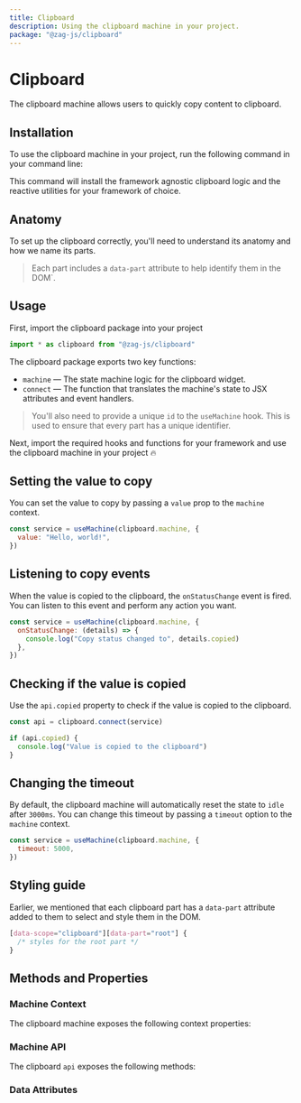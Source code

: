 ```yaml
---
title: Clipboard
description: Using the clipboard machine in your project.
package: "@zag-js/clipboard"
---
```


# Clipboard

The clipboard machine allows users to quickly copy content to clipboard.

<Resources pkg="@zag-js/clipboard" />

<Showcase id="Clipboard" />

## Installation

To use the clipboard machine in your project, run the following command in your
command line:

<CodeSnippet id="clipboard/installation.mdx" />

This command will install the framework agnostic clipboard logic and the
reactive utilities for your framework of choice.

## Anatomy

To set up the clipboard correctly, you'll need to understand its anatomy and how
we name its parts.

> Each part includes a `data-part` attribute to help identify them in the DOM`.

<Anatomy id="clipboard" />

## Usage

First, import the clipboard package into your project

```jsx
import * as clipboard from "@zag-js/clipboard"
```

The clipboard package exports two key functions:

- `machine` — The state machine logic for the clipboard widget.
- `connect` — The function that translates the machine's state to JSX attributes
  and event handlers.

> You'll also need to provide a unique `id` to the `useMachine` hook. This is
> used to ensure that every part has a unique identifier.

Next, import the required hooks and functions for your framework and use the
clipboard machine in your project 🔥

<CodeSnippet id="clipboard/usage.mdx" />

## Setting the value to copy

You can set the value to copy by passing a `value` prop to the `machine`
context.

```jsx {3}
const service = useMachine(clipboard.machine, {
  value: "Hello, world!",
})
```

## Listening to copy events

When the value is copied to the clipboard, the `onStatusChange` event is fired.
You can listen to this event and perform any action you want.

```jsx {3}
const service = useMachine(clipboard.machine, {
  onStatusChange: (details) => {
    console.log("Copy status changed to", details.copied)
  },
})
```

## Checking if the value is copied

Use the `api.copied` property to check if the value is copied to the clipboard.

```jsx {3}
const api = clipboard.connect(service)

if (api.copied) {
  console.log("Value is copied to the clipboard")
}
```

## Changing the timeout

By default, the clipboard machine will automatically reset the state to `idle`
after `3000ms`. You can change this timeout by passing a `timeout` option to the
`machine` context.

```jsx {3}
const service = useMachine(clipboard.machine, {
  timeout: 5000,
})
```

## Styling guide

Earlier, we mentioned that each clipboard part has a `data-part` attribute added
to them to select and style them in the DOM.

```css
[data-scope="clipboard"][data-part="root"] {
  /* styles for the root part */
}
```

## Methods and Properties

### Machine Context

The clipboard machine exposes the following context properties:

<ContextTable name="clipboard" />

### Machine API

The clipboard `api` exposes the following methods:

<ApiTable name="clipboard" />

### Data Attributes

<DataAttrTable name="clipboard" />
